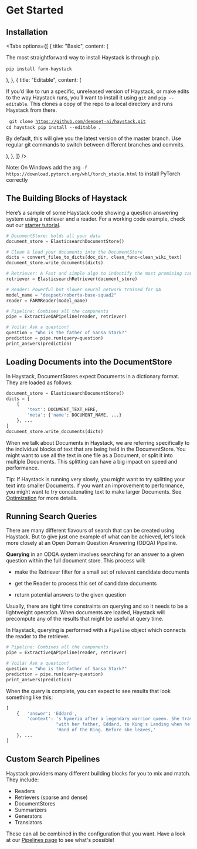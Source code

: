 # Get Started

## Installation

<Tabs
  options={[
    {
      title: "Basic",
      content: (
        <div>
          <p>
            The most straightforward way to install Haystack is through pip.
          </p>
          <pre>
            <code>pip install farm-haystack</code>
          </pre>
        </div>
      ),
    },
    {
      title: "Editable",
      content: (
        <div>
          <p>
            If you’d like to run a specific, unreleased version of Haystack, or
            make edits to the way Haystack runs, you’ll want to install it using
            `git` and `pip --editable`. This clones a copy of the repo to a
            local directory and runs Haystack from there.
          </p>
          <pre>
            <code>git clone https://github.com/deepset-ai/haystack.git</code>
            <code>cd haystack</code>
            <code>pip install --editable .</code>
          </pre>
          <p>
            By default, this will give you the latest version of the master
            branch. Use regular git commands to switch between different
            branches and commits.
          </p>
        </div>
      ),
    },
  ]}
/>

Note: On Windows add the arg `-f https://download.pytorch.org/whl/torch_stable.html` to install PyTorch correctly

<div style={{ marginBottom: "3rem" }} />

## The Building Blocks of Haystack

Here’s a sample of some Haystack code showing a question answering system using a retriever and a reader.
For a working code example, check out our [starter tutorial](/tutorials/first-qa-system).

```python
# DocumentStore: holds all your data
document_store = ElasticsearchDocumentStore()

# Clean & load your documents into the DocumentStore
dicts = convert_files_to_dicts(doc_dir, clean_func=clean_wiki_text)
document_store.write_documents(dicts)

# Retriever: A Fast and simple algo to indentify the most promising candidate documents
retriever = ElasticsearchRetriever(document_store)

# Reader: Powerful but slower neural network trained for QA
model_name = "deepset/roberta-base-squad2"
reader = FARMReader(model_name)

# Pipeline: Combines all the components
pipe = ExtractiveQAPipeline(reader, retriever)

# Voilà! Ask a question!
question = "Who is the father of Sansa Stark?"
prediction = pipe.run(query=question)
print_answers(prediction)
```

<div style={{ marginBottom: "3rem" }} />

## Loading Documents into the DocumentStore

In Haystack, DocumentStores expect Documents in a dictionary format. They are loaded as follows:

```python
document_store = ElasticsearchDocumentStore()
dicts = [
    {
        'text': DOCUMENT_TEXT_HERE,
        'meta': {'name': DOCUMENT_NAME, ...}
    }, ...
]
document_store.write_documents(dicts)
```

When we talk about Documents in Haystack, we are referring specifically to the individual blocks of text that are being held in the DocumentStore.
You might want to use all the text in one file as a Document, or split it into multiple Documents.
This splitting can have a big impact on speed and performance.

<div className="max-w-xl bg-yellow-light-theme p-4 rounded mb-4">
  <span className="font-bold">Tip:</span> If Haystack is running very slowly,
  you might want to try splitting your text into smaller Documents. If you want
  an improvement to performance, you might want to try concatenating text to
  make larger Documents. See <a href="/usage/optimization">Optimization</a> for
  more details.
</div>

<div style={{ marginBottom: "3rem" }} />

## Running Search Queries

There are many different flavours of search that can be created using Haystack.
But to give just one example of what can be achieved, let's look more closely at
an Open Domain Question Answering (ODQA) Pipeline.

**Querying** in an ODQA system involves searching for an answer to a given question within the full document store.
This process will:

- make the Retriever filter for a small set of relevant candidate documents

- get the Reader to process this set of candidate documents

- return potential answers to the given question

Usually, there are tight time constraints on querying and so it needs to be a lightweight operation.
When documents are loaded, Haystack will precompute any of the results that might be useful at query time.

In Haystack, querying is performed with a `Pipeline` object which connects the reader to the retriever.

```python
# Pipeline: Combines all the components
pipe = ExtractiveQAPipeline(reader, retriever)

# Voilà! Ask a question!
question = "Who is the father of Sansa Stark?"
prediction = pipe.run(query=question)
print_answers(prediction)
```

When the query is complete, you can expect to see results that look something like this:

```python
[
    {   'answer': 'Eddard',
        'context': 's Nymeria after a legendary warrior queen. She travels '
                   "with her father, Eddard, to King's Landing when he is made "
                   'Hand of the King. Before she leaves,'
    }, ...
]
```

<div style={{ marginBottom: "3rem" }} />

## Custom Search Pipelines

Haystack providers many different building blocks for you to mix and match.
They include:

- Readers
- Retrievers (sparse and dense)
- DocumentStores
- Summarizers
- Generators
- Translators

These can all be combined in the configuration that you want.
Have a look at our [Pipelines page](/usage/pipelines) to see what's possible!
